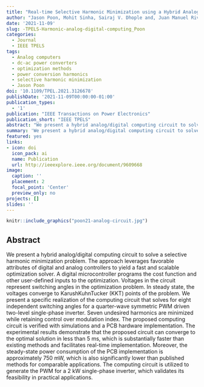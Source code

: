 ```yaml
---
title: "Real-time Selective Harmonic Minimization using a Hybrid Analog/Digital Computing Method"
author: "Jason Poon, Mohit Sinha, Sairaj V. Dhople and, Juan Manuel Rivas Davila"
date: '2021-11-09'
slug: -TPELS-Harmonic-analog-digital-computing_Poon
categories:
  - Journal
  - IEEE TPELS
tags: 
  - Analog computers
  - dc-ac power converters
  - optimization methods
  - power conversion harmonics
  - selective harmonic minimization
  - Jason Poon
doi: '10.1109/TPEL.2021.3126678'
publishDate: '2021-11-09T00:00:00-01:00'
publication_types:
  - '1'
publication: "IEEE Transactions on Power Electronics"
publication_short: "IEEE TPELS"
abstract: "We present a hybrid analog/digital computing circuit to solve a selective harmonic minimization problem. The approach leverages favorable attributes of digital and analog controllers to yield a fast and scalable optimization solver. A digital microcontroller programs the cost function and other user-defined inputs to the optimization. Voltages in the circuit represent switching angles in the optimization problem. In steady state, the voltages converge to KarushKuhnTucker (KKT) points of the problem. We present a specific realization of the computing circuit that solves for eight independent switching angles for a quarter-wave symmetric PWM driven two-level single-phase inverter. Seven undesired harmonics are minimized while retaining control over modulation index. The proposed computing circuit is verified with simulations and a PCB hardware implementation. The experimental results demonstrate that the proposed circuit can converge to the optimal solution in less than 5 ms, which is substantially faster than existing methods and facilitates real-time implementation. Moreover, the steady-state power consumption of the PCB implementation is approximately 750 mW, which is also significantly lower than published methods for comparable applications. The computing circuit is utilized to generate the PWM for a 2 kW single-phase inverter, which validates its feasibility in practical applications."
summary: 'We present a hybrid analog/digital computing circuit to solve a selective harmonic minimization problem. The approach leverages favorable attributes of digital and analog controllers to yield a fast and scalable optimization solver. We present a specific realization of the computing circuit that solves for eight independent switching angles for a quarter-wave symmetric PWM driven two-level single-phase inverter. Seven undesired harmonics are minimized while retaining control over modulation index. The proposed computing circuit is verified with simulations and a PCB hardware implementation. The experimental results demonstrate that the proposed circuit can converge to the optimal solution in less than 5 ms, which is substantially faster than existing methods and facilitates real-time implementation. Moreover, the steady-state power consumption of the PCB implementation is approximately 750 mW, which is also significantly lower than published methods for comparable applications.'
featured: yes
links:
- icon: doi
  icon_pack: ai
  name: Publication
  url: http://ieeexplore.ieee.org/document/9609668
image:
  caption: ''
  placement: 2
  focal_point: 'Center'
  preview_only: no
projects: []
slides: ''
---
```



```r
knitr::include_graphics("poon21-analog-circuit.jpg")
```

## Abstract 

We present a hybrid analog/digital computing circuit to solve a selective harmonic minimization problem. The approach leverages favorable attributes of digital and analog controllers to yield a fast and scalable optimization solver. A digital microcontroller programs the cost function and other user-defined inputs to the optimization. Voltages in the circuit represent switching angles in the optimization problem. In steady state, the voltages converge to KarushKuhnTucker (KKT) points of the problem. We present a specific realization of the computing circuit that solves for eight independent switching angles for a quarter-wave symmetric PWM driven two-level single-phase inverter. Seven undesired harmonics are minimized while retaining control over modulation index. The proposed computing circuit is verified with simulations and a PCB hardware implementation. The experimental results demonstrate that the proposed circuit can converge to the optimal solution in less than 5 ms, which is substantially faster than existing methods and facilitates real-time implementation. Moreover, the steady-state power consumption of the PCB implementation is approximately 750 mW, which is also significantly lower than published methods for comparable applications. The computing circuit is utilized to generate the PWM for a 2 kW single-phase inverter, which validates its feasibility in practical applications.